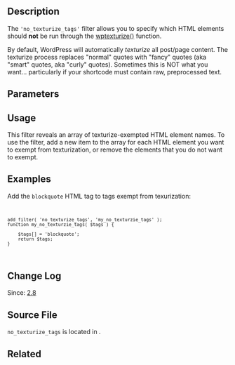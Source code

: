 == Description ==

The <code>'no_texturize_tags'</code> filter allows you to specify which HTML elements should '''not''' be run through the [[Function_Reference/wptexturize|wptexturize()]] function.

By default, WordPress will automatically ''texturize'' all post/page content. The texturize process replaces "normal" quotes with "fancy" quotes (aka "smart" quotes, aka "curly" quotes). Sometimes this is NOT what you want... particularly if your shortcode must contain raw, preprocessed text.

== Parameters ==

{{Parameter|$default_no_texturize_tags |array|An array of HTML element names to exempt from texturization.|required|array( 'pre', 'code', 'kbd', 'style', script', 'tt' )}}

== Usage ==

This filter reveals an array of texturize-exempted HTML element names. To use the filter, add a new item to the array for each HTML element you want to exempt from texturization, or remove the elements that you do not want to exempt.

== Examples ==

Add the <tt>blockquote</tt> HTML tag to tags exempt from texurization:

<code><pre>
add_filter( 'no_texturize_tags', 'my_no_texturzie_tags' );
function my_no_texturzie_tags( $tags ) {
	
	$tags[] = 'blockquote';
	return $tags;
}
</pre></code>

== Change Log ==

Since: [[Version 2.8|2.8]]

== Source File ==

<tt>no_texturize_tags</tt> is located in {{Trac|wp-includes/formatting.php}}.

== Related ==

{{Texturization}}